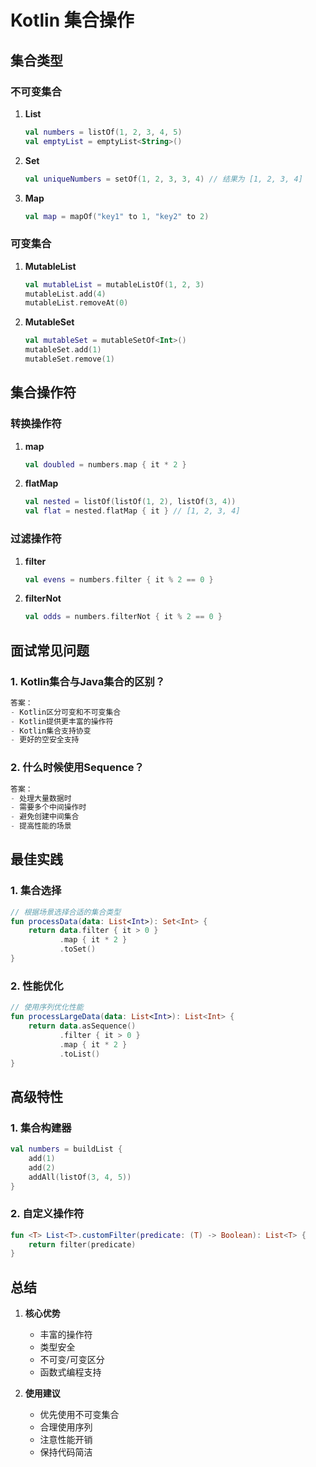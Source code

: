 # Kotlin 集合操作

## 集合类型

### 不可变集合

1. **List**
   ```kotlin
   val numbers = listOf(1, 2, 3, 4, 5)
   val emptyList = emptyList<String>()
   ```

2. **Set**
   ```kotlin
   val uniqueNumbers = setOf(1, 2, 3, 3, 4) // 结果为 [1, 2, 3, 4]
   ```

3. **Map**
   ```kotlin
   val map = mapOf("key1" to 1, "key2" to 2)
   ```

### 可变集合

1. **MutableList**
   ```kotlin
   val mutableList = mutableListOf(1, 2, 3)
   mutableList.add(4)
   mutableList.removeAt(0)
   ```

2. **MutableSet**
   ```kotlin
   val mutableSet = mutableSetOf<Int>()
   mutableSet.add(1)
   mutableSet.remove(1)
   ```

## 集合操作符

### 转换操作符

1. **map**
   ```kotlin
   val doubled = numbers.map { it * 2 }
   ```

2. **flatMap**
   ```kotlin
   val nested = listOf(listOf(1, 2), listOf(3, 4))
   val flat = nested.flatMap { it } // [1, 2, 3, 4]
   ```

### 过滤操作符

1. **filter**
   ```kotlin
   val evens = numbers.filter { it % 2 == 0 }
   ```

2. **filterNot**
   ```kotlin
   val odds = numbers.filterNot { it % 2 == 0 }
   ```

## 面试常见问题

### 1. Kotlin集合与Java集合的区别？

```kotlin
答案：
- Kotlin区分可变和不可变集合
- Kotlin提供更丰富的操作符
- Kotlin集合支持协变
- 更好的空安全支持
```

### 2. 什么时候使用Sequence？

```kotlin
答案：
- 处理大量数据时
- 需要多个中间操作时
- 避免创建中间集合
- 提高性能的场景
```

## 最佳实践

### 1. 集合选择

```kotlin
// 根据场景选择合适的集合类型
fun processData(data: List<Int>): Set<Int> {
    return data.filter { it > 0 }
           .map { it * 2 }
           .toSet()
}
```

### 2. 性能优化

```kotlin
// 使用序列优化性能
fun processLargeData(data: List<Int>): List<Int> {
    return data.asSequence()
           .filter { it > 0 }
           .map { it * 2 }
           .toList()
}
```

## 高级特性

### 1. 集合构建器

```kotlin
val numbers = buildList {
    add(1)
    add(2)
    addAll(listOf(3, 4, 5))
}
```

### 2. 自定义操作符

```kotlin
fun <T> List<T>.customFilter(predicate: (T) -> Boolean): List<T> {
    return filter(predicate)
}
```

## 总结

1. **核心优势**
   - 丰富的操作符
   - 类型安全
   - 不可变/可变区分
   - 函数式编程支持

2. **使用建议**
   - 优先使用不可变集合
   - 合理使用序列
   - 注意性能开销
   - 保持代码简洁